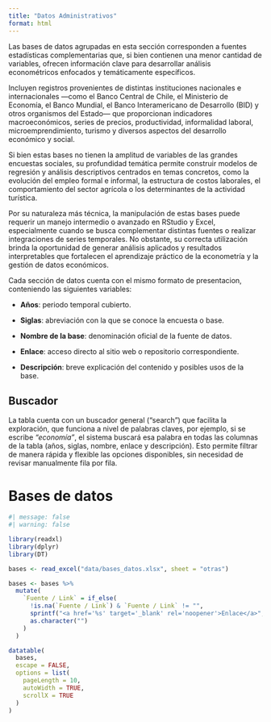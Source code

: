 ```yaml
---
title: "Datos Administrativos"
format: html
---
```


Las bases de datos agrupadas en esta sección corresponden a fuentes estadísticas complementarias que, si bien contienen una menor cantidad de variables, ofrecen información clave para desarrollar análisis econométricos enfocados y temáticamente específicos.

Incluyen registros provenientes de distintas instituciones nacionales e internacionales —como el Banco Central de Chile, el Ministerio de Economía, el Banco Mundial, el Banco Interamericano de Desarrollo (BID) y otros organismos del Estado— que proporcionan indicadores macroeconómicos, series de precios, productividad, informalidad laboral, microemprendimiento, turismo y diversos aspectos del desarrollo económico y social.

Si bien estas bases no tienen la amplitud de variables de las grandes encuestas sociales, su profundidad temática permite construir modelos de regresión y análisis descriptivos centrados en temas concretos, como la evolución del empleo formal e informal, la estructura de costos laborales, el comportamiento del sector agrícola o los determinantes de la actividad turística.

Por su naturaleza más técnica, la manipulación de estas bases puede requerir un manejo intermedio o avanzado en RStudio y Excel, especialmente cuando se busca complementar distintas fuentes o realizar integraciones de series temporales. No obstante, su correcta utilización brinda la oportunidad de generar análisis aplicados y resultados interpretables que fortalecen el aprendizaje práctico de la econometría y la gestión de datos económicos.

Cada sección de datos cuenta con el mismo formato de presentacion, conteniendo las siguientes variables:

-   **Años**: periodo temporal cubierto.

-   **Siglas**: abreviación con la que se conoce la encuesta o base.

-   **Nombre de la base**: denominación oficial de la fuente de datos.

-   **Enlace**: acceso directo al sitio web o repositorio correspondiente.

-   **Descripción**: breve explicación del contenido y posibles usos de la base.

## Buscador

La tabla cuenta con un buscador general ("search") que facilita la exploración, que funciona a nivel de palabras claves, por ejemplo, si se escribe *“economía”*, el sistema buscará esa palabra en todas las columnas de la tabla (años, siglas, nombre, enlace y descripción). Esto permite filtrar de manera rápida y flexible las opciones disponibles, sin necesidad de revisar manualmente fila por fila.

# Bases de datos

```r
#| message: false
#| warning: false

library(readxl)
library(dplyr)
library(DT)

bases <- read_excel("data/bases_datos.xlsx", sheet = "otras")

bases <- bases %>%
  mutate(
    `Fuente / Link` = if_else(
      !is.na(`Fuente / Link`) & `Fuente / Link` != "",
      sprintf("<a href='%s' target='_blank' rel='noopener'>Enlace</a>", `Fuente / Link`),
      as.character("")
    )
  )

datatable(
  bases,
  escape = FALSE,
  options = list(
    pageLength = 10,
    autoWidth = TRUE,
    scrollX = TRUE
  )
)

```
